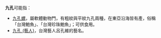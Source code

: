 '''九孔'''可能指：

*[[九孔螺|九孔螺]]，屬軟體動物門，有粗紋與平紋九孔兩種，在東亞沿海皆有產，俗稱「台灣鮑魚」、「台灣珍珠鮑魚」；可供食用。
*[[九孔_(藝人)|九孔 (藝人)]]，台灣藝人呂孔維的藝名。

{{disambig|Cat=二字亞洲相關消歧義}}